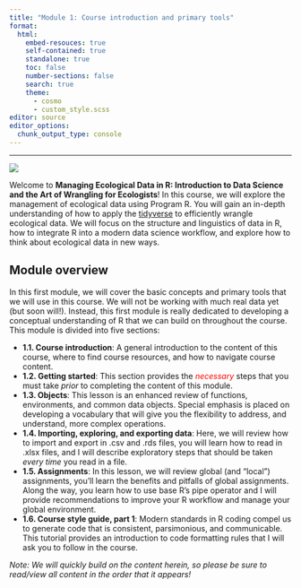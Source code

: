 ```yaml
---
title: "Module 1: Course introduction and primary tools"
format:
  html:
    embed-resouces: true
    self-contained: true
    standalone: true
    toc: false
    number-sections: false
    search: true
    theme: 
      - cosmo
      - custom_style.scss
editor: source
editor_options: 
  chunk_output_type: console
---
```


<hr>

![](../images/hex_complex.png){.intro_image}

Welcome to **Managing Ecological Data in R: Introduction to Data Science and the Art of Wrangling for Ecologists**! In this course, we will explore the management of ecological data using Program R. You will gain an in-depth understanding of how to apply the [tidyverse](https://www.tidyverse.org/packages/){target="_blank"} to efficiently wrangle ecological data. We will focus on the structure and linguistics of data in R, how to integrate R into a modern data science workflow, and explore how to think about ecological data in new ways.

## Module overview

In this first module, we will cover the basic concepts and primary tools that we will use in this course. We will not be working with much real data yet (but soon will!). Instead, this first module is really dedicated to developing a conceptual understanding of R that we can build on throughout the course. This module is divided into five sections:

-   **1.1. Course introduction**: A general introduction to the content of this course, where to find course resources, and how to navigate course content.
-   **1.2. Getting started**: This section provides the [*necessary*]{style="color:red;"} steps that you must take *prior* to completing the content of this module.
-   **1.3. Objects**: This lesson is an enhanced review of functions, environments, and common data objects. Special emphasis is placed on developing a vocabulary that will give you the flexibility to address, and understand, more complex operations.
-   **1.4. Importing, exploring, and exporting data**: Here, we will review how to import and export in [.csv]{.mono} and [.rds]{.mono} files, you will learn how to read in [.xlsx]{.mono} files, and I will describe exploratory steps that should be taken *every time* you read in a file.
-   **1.5. Assignments**: In this lesson, we will review global (and "local") assignments, you'll learn the benefits and pitfalls of global assignments. Along the way, you learn how to use base R's pipe operator and I will provide recommendations to improve your R workflow and manage your global environment.
-   **1.6. Course style guide, part 1**: Modern standards in R coding compel us to generate code that is consistent, parsimonious, and communicable. This tutorial provides an introduction to code formatting rules that I will ask you to follow in the course.

*Note: We will quickly build on the content herein, so please be sure to read/view all content in the order that it appears!*
